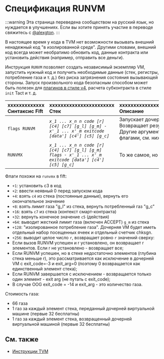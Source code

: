 # Спецификация RUNVM

:::warning
Эта страница переведена сообществом на русский язык, но нуждается в улучшениях. Если вы хотите принять участие в переводе свяжитесь с [@alexgton](https://t.me/alexgton).
:::

В настоящее время у кода в TVM нет возможности вызывать внешний ненадежный код "в изолированной среде". Другими словами, внешний код всегда может необратимо обновить код, данные контракта или установить действия (например, отправить все деньги).

Инструкция `RUNVM` позволяет создать независимый экземпляр VM, запустить нужный код и получить необходимые данные (стек, регистры, потребление газа и т. д.) без риска загрязнения состояния вызывающей стороны. Запуск произвольного кода безопасным способом может быть полезен для [плагинов в стиле v4](/v3/documentation/smart-contracts/contracts-specs/wallet-contracts#wallet-v4), расчета субконтракта в стиле `init` Tact и т. д.

| xxxxxxxxxxxxx<br/>Синтаксис Fift | xxxxxxxxxxxxxxxxxxxxxxx<br/>Стек                                                                         | xxxxxxxxxxxxxxxxxxxxxxxxxxxxxxxxxxxxxxxxxxxxxxxxxxxx<br/>Описание                                                                                                                                                                                                                                                     |
| :------------------------------- | :------------------------------------------------------------------------------------------------------- | :-------------------------------------------------------------------------------------------------------------------------------------------------------------------------------------------------------------------------------------------------------------------------------------------------------------------- |
| `flags RUNVM`                    | _`x_1 ... x_n n code [r] [c4] [c7] [g_l] [g_m] - x'_1 ... x'_m exitcode [data'] [c4'] [c5] [g_c]`_       | Запускает дочернюю VM с кодом `code` и стеком `x_1...x_n`. Возвращает результирующий стек `x'_1...x'_m` и код выхода.<br/>Другие аргументы и возвращаемые значения включаются флагами, см. ниже.                                                                                                                      |
| `RUNVMX`                         | _`x_1 ... x_n n code [r] [c4] [c7] [g_l] [g_m] flags - x'_1 ... x'_m exitcode [data'] [c4'] [c5] [g_c]`_ | То же самое, но выводит флаги из стека.                                                                                                                                                                                                                                                                               |

Флаги похожи на `runvmx` в fift:

- `+1`: установить c3 в код
- `+2`: ввести неявный 0 перед запуском кода
- `+4`: взять `c4` из стека (постоянные данные), вернуть его окончательное значение
- `+8`: взять лимит газа "g_l" из стека, вернуть потребленный газ "g_c"
- `+16`: взять `c7` из стека (контекст смарт-контракта)
- `+32`: вернуть конечное значение `c5` (действия)
- `+64`: выводит жесткий лимит газа (включен ACCEPT) `g_m` из стека
- `+128`: "изолированное потребление газа". Дочерняя VM будет иметь отдельный набор посещенных ячеек и отдельный счетчик chksgn.
- `+256`: выводит целое число `r`, возвращает ровно `r` значений сверху:
- Если вызов RUNVM успешен и r установлено, он возвращает r элементов. Если r не установлено - возвращает все;
- Если RUNVM успешен, но в стеке недостаточно элементов (глубина стека меньше r), это рассматривается как исключение в дочерней VM с exit_code=-3 и exit_arg=0 (поэтому 0 возвращается как единственный элемент стека);
- Если RUNVM завершается с исключением - возвращается только один элемент - exit arg (не путать с exit_code);
- В случае OOG exit_code = -14 и exit_arg - это количество газа.

Стоимость газа:

- 66 газа
- 1 газ за каждый элемент стека, переданный дочерней виртуальной машине (первые 32 бесплатны)
- 1 газ за каждый элемент стека, возвращенный дочерней виртуальной машиной (первые 32 бесплатны)

## См. также

- [Инструкции TVM](/v3/documentation/tvm/instructions)
